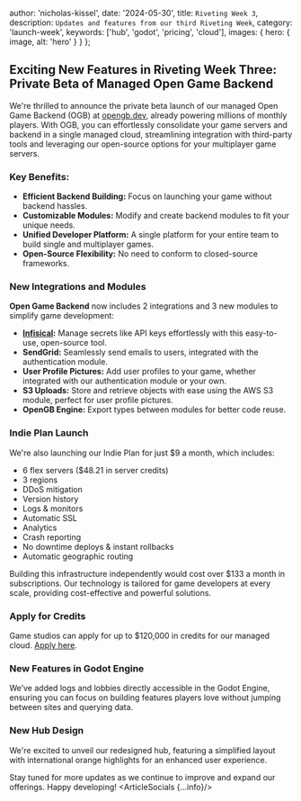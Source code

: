 
  author: 'nicholas-kissel',
  date: '2024-05-30',
  title: `Riveting Week 3`,
  description: `Updates and features from our third Riveting Week`,
  category: 'launch-week',
  keywords: ['hub', 'godot', 'pricing', 'cloud'],
  images: {
    hero: {
      image,
      alt: 'hero'
    }
  }
};

## Exciting New Features in Riveting Week Three: Private Beta of Managed Open Game Backend

We're thrilled to announce the private beta launch of our managed Open Game Backend (OGB) at [opengb.dev](https://opengb.dev/), already powering millions of monthly players. With OGB, you can effortlessly consolidate your game servers and backend in a single managed cloud, streamlining integration with third-party tools and leveraging our open-source options for your multiplayer game servers.

### Key Benefits:

- **Efficient Backend Building:** Focus on launching your game without backend hassles.
- **Customizable Modules:** Modify and create backend modules to fit your unique needs.
- **Unified Developer Platform:** A single platform for your entire team to build single and multiplayer games.
- **Open-Source Flexibility:** No need to conform to closed-source frameworks.

### New Integrations and Modules

**Open Game Backend** now includes 2 integrations and 3 new modules to simplify game development:

- **[Infisical](https://infisical.com/):** Manage secrets like API keys effortlessly with this easy-to-use, open-source tool.
- **SendGrid:** Seamlessly send emails to users, integrated with the authentication module.
- **User Profile Pictures:** Add user profiles to your game, whether integrated with our authentication module or your own.
- **S3 Uploads:** Store and retrieve objects with ease using the AWS S3 module, perfect for user profile pictures.
- **OpenGB Engine:** Export types between modules for better code reuse.

### Indie Plan Launch

We're also launching our Indie Plan for just $9 a month, which includes:

- 6 flex servers ($48.21 in server credits)
- 3 regions
- DDoS mitigation
- Version history
- Logs & monitors
- Automatic SSL
- Analytics
- Crash reporting
- No downtime deploys & instant rollbacks
- Automatic geographic routing

Building this infrastructure independently would cost over $133 a month in subscriptions. Our technology is tailored for game developers at every scale, providing cost-effective and powerful solutions.

### Apply for Credits

Game studios can apply for up to $120,000 in credits for our managed cloud. [Apply here](https://b8v8449klvp.typeform.com/to/ZtMjRE7f).

### New Features in Godot Engine

We’ve added logs and lobbies directly accessible in the Godot Engine, ensuring you can focus on building features players love without jumping between sites and querying data.

### New Hub Design

We're excited to unveil our redesigned hub, featuring a simplified layout with international orange highlights for an enhanced user experience.

Stay tuned for more updates as we continue to improve and expand our offerings. Happy developing!
<ArticleSocials {...info}/>
